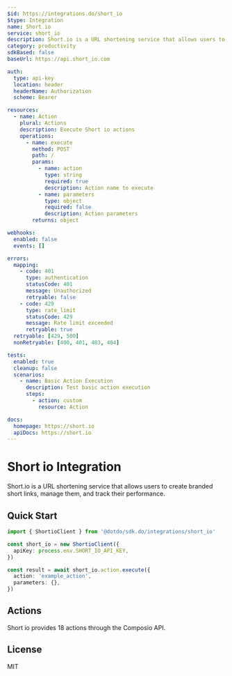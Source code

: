 ```yaml
---
$id: https://integrations.do/short_io
$type: Integration
name: Short io
service: short_io
description: Short.io is a URL shortening service that allows users to create branded short links, manage them, and track their performance.
category: productivity
sdkBased: false
baseUrl: https://api.short_io.com

auth:
  type: api-key
  location: header
  headerName: Authorization
  scheme: Bearer

resources:
  - name: Action
    plural: Actions
    description: Execute Short io actions
    operations:
      - name: execute
        method: POST
        path: /
        params:
          - name: action
            type: string
            required: true
            description: Action name to execute
          - name: parameters
            type: object
            required: false
            description: Action parameters
        returns: object

webhooks:
  enabled: false
  events: []

errors:
  mapping:
    - code: 401
      type: authentication
      statusCode: 401
      message: Unauthorized
      retryable: false
    - code: 429
      type: rate_limit
      statusCode: 429
      message: Rate limit exceeded
      retryable: true
  retryable: [429, 500]
  nonRetryable: [400, 401, 403, 404]

tests:
  enabled: true
  cleanup: false
  scenarios:
    - name: Basic Action Execution
      description: Test basic action execution
      steps:
        - action: custom
          resource: Action

docs:
  homepage: https://short.io
  apiDocs: https://short.io
---
```


# Short io Integration

Short.io is a URL shortening service that allows users to create branded short links, manage them, and track their performance.

## Quick Start

```typescript
import { ShortioClient } from '@dotdo/sdk.do/integrations/short_io'

const short_io = new ShortioClient({
  apiKey: process.env.SHORT_IO_API_KEY,
})

const result = await short_io.action.execute({
  action: 'example_action',
  parameters: {},
})
```

## Actions

Short io provides 18 actions through the Composio API.

## License

MIT
